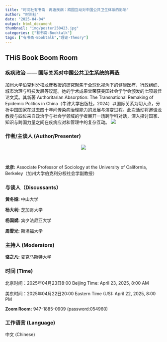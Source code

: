 ```yaml
---
title: "时间社有书斋｜再造疾病：跨国互动对中国公共卫生体系的影响"
author: "时间社"
date: "2025-04-04"
output: html_document
thumbnail: "img/poster250423.jpg"
categories: ["有书斋-Booktalk"]
tags: ["有书斋-Booktalk","理论-Theory"]
---
```


## THiS Book Boom Room

### 疾病政治 —— 国际关系对中国公共卫生系统的再造

加州大学伯克利分校龙彦教授的研究聚焦于全球化视角下的健康医疗、行政组织、城市治理与科技发展等议题。她的学术成果曾荣获美国社会学学会颁发的七项最佳论文奖。其新著 Authoritarian Absorption: The Transnational Remaking of Epidemic Politics in China（牛津大学出版社，2024）以国际关系为切入点，分析中国国家在过去四十年间传染病治理能力的发展与演变过程。此次活动将邀请龙教授与四位来自政治学与社会学领域的学者展开一场跨学科对话，深入探讨国家、知识与跨国力量之间在疾病应对和管理中的复杂互动。
![](/img/logo1.png)

### 作者/主谈人 (Author/Presenter)

<center>
![](/img/longyan2.jpg)
</center>
<br>

**龙彦:** Associate Professor of Sociology at the University of California, Berkeley（加州大学伯克利分校社会学副教授）

### 与谈人（Discussants）

**黄冬娅:** 中山大学

**杨大利:** 芝加哥大学

**杨国斌:** 宾夕法尼亚大学

**周雪光:** 斯坦福大学 

### 主持人 (Moderators)

**骆之凡:** 麦克马斯特大学

### 时间 (Time)

北京时间：2025年04月23日8:00   Beijing Time: April 23, 2025, 8:00 AM

美东时间：2025年04月22日20:00    Eastern Time (US): April 22, 2025, 8:00 PM

**Zoom Room:** 947-1885-0909 (password:054960)

### 工作语言 (Language)

中文 (Chinese)